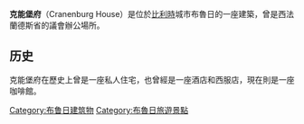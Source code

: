 {{Unreferenced|time=2022-02-23T04:03:13+00:00}}
'''克能堡府'''（Cranenburg House）是位於[[比利時|比利時]]城市布魯日的一座建築，曾是西法蘭德斯省的議會辦公場所。

==历史==
克能堡府在歷史上曾是一座私人住宅，也曾經是一座酒店和西服店，現在則是一座咖啡館。

[[Category:布鲁日建筑物|Category:布鲁日建筑物]]
[[Category:布魯日旅遊景點|Category:布魯日旅遊景點]]